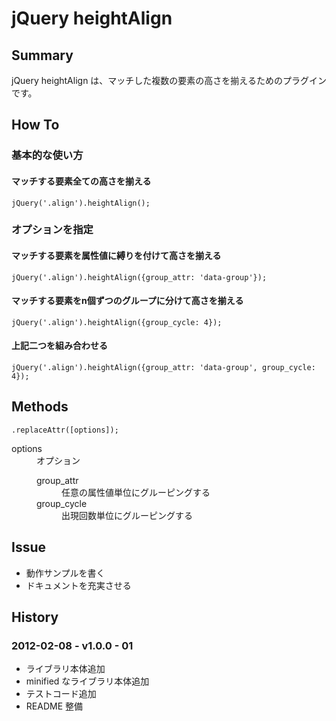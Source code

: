 = jQuery heightAlign =
== Summary ==
jQuery heightAlign は、マッチした複数の要素の高さを揃えるためのプラグインです。
== How To ==
=== 基本的な使い方 ===
==== マッチする要素全ての高さを揃える ====
<code>
jQuery('.align').heightAlign();
</code>
=== オプションを指定 ===
==== マッチする要素を属性値に縛りを付けて高さを揃える ====
<code>
jQuery('.align').heightAlign({group_attr: 'data-group'});
</code>
==== マッチする要素をn個ずつのグループに分けて高さを揃える ====
<code>
jQuery('.align').heightAlign({group_cycle: 4});
</code>
==== 上記二つを組み合わせる ====
<code>
jQuery('.align').heightAlign({group_attr: 'data-group', group_cycle: 4});
</code>
== Methods ==
<code>
.replaceAttr([options]);
</code>
; options
: オプション
:; group_attr
:: 任意の属性値単位にグルーピングする
:; group_cycle
:: 出現回数単位にグルーピングする
== Issue ==
* 動作サンプルを書く
* ドキュメントを充実させる
== History ==
=== 2012-02-08 - v1.0.0 - 01 ===
* ライブラリ本体追加
* minified なライブラリ本体追加
* テストコード追加
* README 整備

